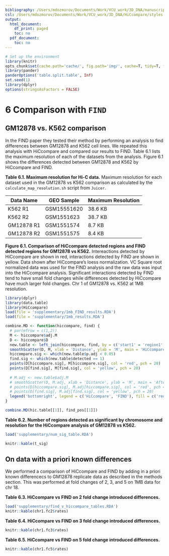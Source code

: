 ---
bibliography: /Users/mdozmorov/Documents/Work/VCU_work/3D_DNA/manuscript/3D_DNA-references.bib
csl: /Users/mdozmorov/Documents/Work/VCU_work/3D_DNA/HiCcompare/styles.ref/bioinformatics.csl
output:
  html_document:
    df_print: paged
    toc: no
  pdf_document:
    toc: no
---

```{r setup, echo=FALSE, message=FALSE, warning=FALSE}
# Set up the environment
library(knitr)
opts_chunk$set(cache.path='cache/', fig.path='img/', cache=T, tidy=T, fig.keep='high', echo=F, dpi=100, warnings=F, message=F, comment=NA, warning=F, results='as.is', fig.width = 10, fig.height = 4) #out.width=700, 
library(pander)
panderOptions('table.split.table', Inf)
set.seed(1)
library(dplyr)
options(stringsAsFactors = FALSE)
```

\pagenumbering{gobble}

# 6 Comparison with `FIND`

## GM12878 vs. K562 comparison

In the FIND paper they tested their method by performing an analysis to find differences between GM12878 and K562 cell lines. We repeated this analysis with HiCcompare and compared our results to FIND. Table 6.1 lists the maximum resolution of each of the datasets from the analysis. Figure 6.1 shows the differences detected between GM12878 and K562 by HiCcompare and FIND.

**Table 6.1. Maximum resolution for Hi-C data.** Maximum resolution for each dataset used in the GM12878 vs K562 comparison as calculated by the `calculate_map_resolution.sh` script from `Juicer`. 

| Data Name  | GEO Sample  | Maximum Resolution |
|------------|-------------|--------------------|
| K562 R1    | GSM15551620 | 38.6 KB            |
| K562 R2    | GSM1551623  | 38.7 KB            |
| GM12878 R1 | GSM1551574  | 8.7 KB             |
| GM12878 R2 | GSM1551575  | 8.4 KB             |


**Figure 6.1. Comparison of HiCcompare detected regions and FIND detected regions for GM12878 vs K562.** Intereactions detected by HiCcompare are shown in red, interactions detected by FIND are shown in yellow. Data shown after HiCcompare's loess normalization. VC Square root normalized data was used for the FIND analysis and the raw data was input into the HiCcompare analysis. Significant interactions detected by FIND tend to have small fold changes while differences detected by HiCcompare have much larger fold changes. Chr 1 of GM12878 vs. K562 at 1MB resolution. 
```{r}
library(dplyr)
library(data.table)
library(HiCcompare)
load(file = 'supplementary/1mb_FIND_results.RDA')
load(file = 'supplementary/1mb_results.RDA')

combine.MD <- function(hiccompare, find) {
  # par(mfrow = c(1,2))
  M <- hiccompare$adj.M
  D <- hiccompare$D
  new.table <- left_join(hiccompare, find, by = c('start1' = 'region1', 'start2' = 'region2'))
  smoothScatter(D, M, xlab = 'Distance', ylab = 'M', main = 'HiCcompare vs FIND')
  hiccompare.sig <- which(new.table$p.adj < 0.05)
  find.sig <- which(new.table$detected == 1)
  points(D[hiccompare.sig], M[hiccompare.sig], col = 'red', pch = 20)
  points(D[find.sig], M[find.sig], col = 'yellow', pch = 20)
  
  # M.adj <- new.table$adj.M
  # smoothScatter(D, M.adj, xlab = 'Distance', ylab = 'M', main = 'After HiCcompare normalization')
  # points(D[hiccompare.sig], M.adj[hiccompare.sig], col = 'red', pch = 20)
  # points(D[find.sig], M.adj[find.sig], col = 'yellow', pch = 20)
  legend('bottomright', legend = c('HiCcompare', 'FIND'), fill = c('red', 'yellow'), bty = 'n', horiz = TRUE)
}

combine.MD(hic.table[[1]], find_pos[[1]])
```


**Table 6.2. Number of regions detected as significant by chromosome and resolution for the HiCcompare analysis of GM12878 vs K562.**
```{r}
load('supplementary/num_sig_table.RDA')

knitr::kable(t_sig)
```



## On data with a priori known differences

We performed a comparison of HiCcompare and FIND by adding in a priori known differencecs to GM12878 replicate data as described in the methods section. This was performed at fold changes of 2, 3, and 5 on 1MB data for chr 18.

**Table 6.3. HiCcompare vs FIND on 2 fold change introduced differences.**
```{r}
load('supplementary/find_v_hiccompare_tables.RDA')
knitr::kable(chr1.fc2$rates)
```


**Table 6.4. HiCcompare vs FIND on 3 fold change introduced differences.**
```{r}
knitr::kable(chr1.fc3$rates)
```

**Table 6.5. HiCcompare vs FIND on 5 fold change introduced differences.**
```{r}
knitr::kable(chr1.fc5$rates)
```

